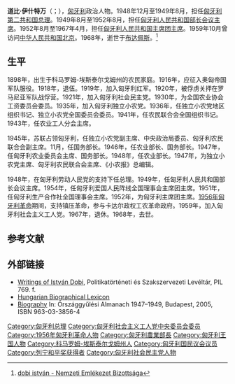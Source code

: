 {{Eastern name order|匈牙利語|匈牙利人名}}

'''道比·伊什特万'''（{{lang-hu|Dobi István}}；{{bd|1898年|12月|1968年|11月}}），[[匈牙利|匈牙利]]政治人物。1948年12月至1949年8月，担任[[匈牙利第二共和国|匈牙利第二共和国]][[匈牙利总理|总理]]。1949年8月至1952年8月，担任[[匈牙利人民共和国部长会议主席|匈牙利人民共和国部长会议主席]]。1952年8月至1967年4月，担任[[匈牙利人民共和国主席团主席|匈牙利人民共和国主席团主席]]。1959年10月曾访问[[中华人民共和国|中华人民共和国]][[北京|北京]]。1968年，逝世于[[布达佩斯|布达佩斯]]。<ref>[https://www.arcanum.hu/hu/online-kiadvanyok/Lexikonok-magyar-eletrajzi-lexikon-7428D/d-750BB/dobi-istvan-75227/ dobi istván - Nemzeti Emlékezet Bizottsága]</ref>

==生平==
1898年，出生于科马罗姆-埃斯泰尔戈姆州的农民家庭。1916年，应征入奥匈帝国军队服役。1918年，退伍。1919年，加入匈牙利红军。1920年，被俘虏关押在罗马尼亚军队战俘营。1921年，加入匈牙利社会民主党。1930年，为全国农业协会工资委员会委员。1935年，加入匈牙利独立小农党。1936年，任独立小农党地区组织书记、独立小农党全国委员会委员。1941年，任农民联合会全国组织书记。1943年，任农业工人分会主席。

1945年，苏联占领匈牙利，任独立小农党副主席、中央政治局委员、匈牙利农民联合会副主席。11月，任国务部长。1946年，任农业部长、国务部长。1947年，任匈牙利农业委员会主席、国务部长。1948年，任农业部长。1947年，为独立小农党主席、匈牙利农民联合会主席、《小农报》总编辑。

1948年，在匈牙利劳动人民党的支持下任总理。1949年，任匈牙利人民共和国部长会议主席。1954年，任匈牙利爱国人民阵线全国理事会主席团主席。1951年，任匈牙利生产合作社全国理事会主席。1952年，为匈牙利主席团主席。[[1956年匈牙利革命|1956年匈牙利革命]]期间，支持镇压革命，参与卡达尔政权工农革命政府。1959年，加入匈牙利社会主义工人党。1967年，退休。1968年，去世。

==参考文献==
{{reflist}}

==外部链接==
* [http://www.polhist.hu/index.php?option=com_phlev&controller=rep&fond_id=238&Itemid=68 Writings of István Dobi], Politikatörténeti és Szakszervezeti Levéltár, PIL 769. f.
* [http://www.mek.iif.hu/porta/szint/egyeb/lexikon/eletrajz/html/ABC03014/03378.htm Hungarian Biographical Lexicon]
* [https://web.archive.org/web/20110721112853/http://www.ogyk.hu/e-konyvt/mpgy/alm/almanach_1947-49/1947_ngy_a_t091.htm Biography] In: Országgyűlési Almanach 1947–1949, Budapest, 2005, ISBN 963-03-3856-4

{{匈牙利總理}}
{{Authority control}}

[[Category:匈牙利总理|Category:匈牙利总理]]
[[Category:匈牙利社会主义工人党中央委员会委员|Category:匈牙利社会主义工人党中央委员会委员]]
[[Category:1956年匈牙利革命人物|Category:1956年匈牙利革命人物]]
[[Category:匈牙利農業部長|Category:匈牙利農業部長]]
[[Category:匈牙利王国人物|Category:匈牙利王国人物]]
[[Category:科马罗姆-埃斯泰尔戈姆州人|Category:科马罗姆-埃斯泰尔戈姆州人]]
[[Category:匈牙利国民议会议员|Category:匈牙利国民议会议员]]
[[Category:列宁和平奖获得者|Category:列宁和平奖获得者]]
[[Category:匈牙利社会民主党人物|Category:匈牙利社会民主党人物]]